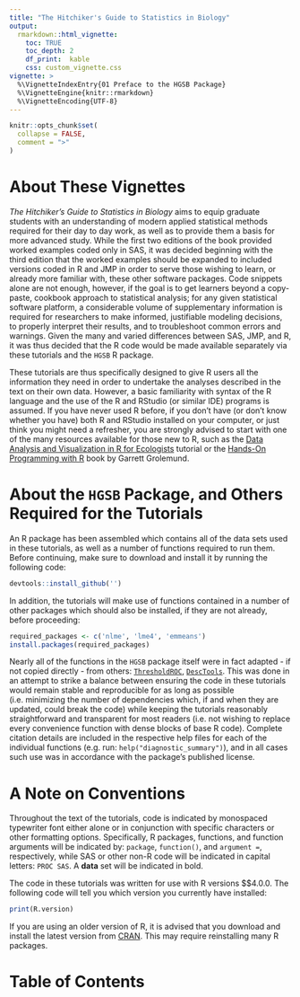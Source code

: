 ```yaml
---
title: "The Hitchiker's Guide to Statistics in Biology"
output: 
  rmarkdown::html_vignette:
    toc: TRUE
    toc_depth: 2
    df_print:  kable
    css: custom_vignette.css
vignette: >
  %\VignetteIndexEntry{01 Preface to the HGSB Package}
  %\VignetteEngine{knitr::rmarkdown}
  %\VignetteEncoding{UTF-8}
---
```


```r
knitr::opts_chunk$set(
  collapse = FALSE,
  comment = ">"
)
```

# About These Vignettes

*The Hitchiker's Guide to Statistics in Biology* aims to equip graduate students with an understanding of modern applied statistical methods required for their day to day work, as well as to provide them a basis for more advanced study. While the first two editions of the book provided worked examples coded only in SAS, it was decided beginning with the third edition that the worked examples should be expanded to included versions coded in R and JMP in order to serve those wishing to learn, or already more familiar with, these other software packages. Code snippets alone are not enough, however, if the goal is to get learners beyond a copy-paste, cookbook approach to statistical analysis; for any given statistical software platform, a considerable volume of supplementary information is required for researchers to make informed, justifiable modeling decisions, to properly interpret their results, and to troubleshoot common errors and warnings. Given the many and varied differences between SAS, JMP, and R, it was thus decided that the R code would be made available separately via these tutorials and the `HGSB` R package. 

These tutorials are thus specifically designed to give R users all the information they need in order to undertake the analyses described in the text on their own data. However, a basic familiarity with syntax of the R language and the use of the R and RStudio (or similar IDE) programs is assumed. If you have never used R before, if you don't have (or don't know whether you have) both R and RStudio installed on your computer, or just think you might need a refresher, you are strongly advised to start with one of the many resources available for those new to R, such as the [Data Analysis and Visualization in R for Ecologists](https://datacarpentry.org/R-ecology-lesson/index.html) tutorial or the [Hands-On Programming with R](https://rstudio-education.github.io/hopr/basics.html) book by Garrett Grolemund. 

# About the `HGSB` Package, and Others Required for the Tutorials

An R package has been assembled which contains all of the data sets used in these tutorials, as well as a number of functions required to run them. Before continuing, make sure to download and install it by running the following code:

```r
devtools::install_github('')
```

In addition, the tutorials will make use of functions contained in a number of other packages which should also be installed, if they are not already, before proceeding:

```r
required_packages <- c('nlme', 'lme4', 'emmeans')
install.packages(required_packages)
```

Nearly all of the functions in the `HGSB` package itself were in fact adapted - if not copied directly - from others: [`ThresholdROC`](https://doi.org/10.18637/jss.v082.i04), [`DescTools`](https://cran.r-project.org/package=DescTools). This was done in an attempt to strike a balance between ensuring the code in these tutorials would remain stable and reproducible for as long as possible (i.e. minimizing the number of dependencies which, if and when they are updated, could break the code) while keeping the tutorials reasonably straightforward and transparent for most readers (i.e. not wishing to replace every convenience function with dense blocks of base R code). Complete citation details are included in the respective help files for each of the individual functions (e.g. run: `help("diagnostic_summary")`), and in all cases such use was in accordance with the package's published license. 

# A Note on Conventions

Throughout the text of the tutorials, code is indicated by monospaced typewriter font either alone or in conjunction with specific characters or other formatting options. Specifically, R packages, functions, and function arguments will be indicated by: `package`, `function()`, and `argument = `, respectively, while SAS or other non-R code will be indicated in capital letters: `PROC SAS`. A **data** set will be indicated in bold. 

The code in these tutorials was written for use with R versions $\ge$4.0.0. The following code will tell you which version you currently have installed:

```r
print(R.version)
```

If you are using an older version of R, it is advised that you download and install the latest version from [CRAN](https://www.r-project.org/). This may require reinstalling many R packages. 


# Table of Contents








